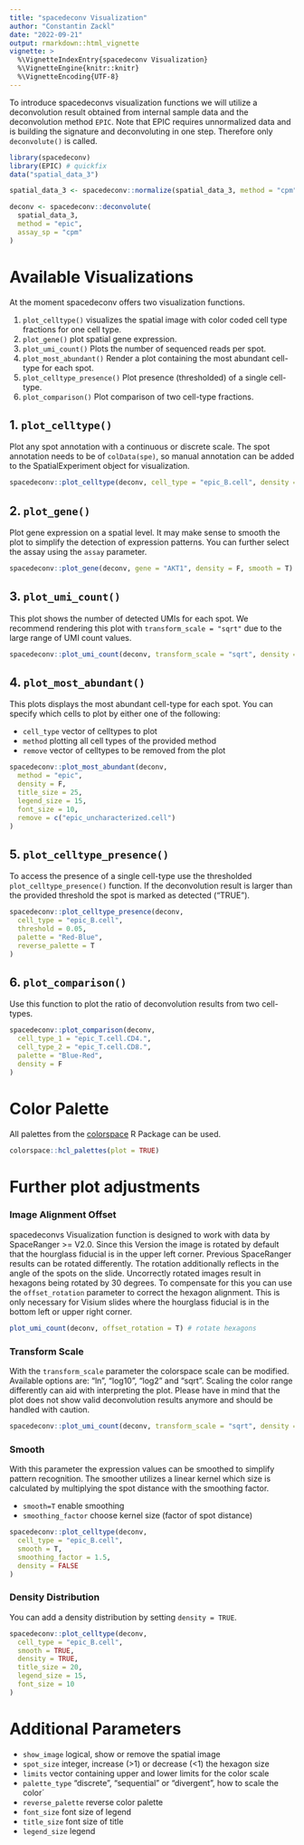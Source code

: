 ```yaml
---
title: "spacedeconv Visualization"
author: "Constantin Zackl"
date: "2022-09-21"
output: rmarkdown::html_vignette
vignette: >
  %\VignetteIndexEntry{spacedeconv Visualization}
  %\VignetteEngine{knitr::knitr}
  %\VignetteEncoding{UTF-8}
---
```


To introduce spacedeconvs visualization functions we will utilize a deconvolution result obtained from internal sample data and the deconvolution method `EPIC`. Note that EPIC requires unnormalized data and is building the signature and deconvoluting in one step. Therefore only `deconvolute()` is called. 

```r
library(spacedeconv)
library(EPIC) # quickfix
data("spatial_data_3")

spatial_data_3 <- spacedeconv::normalize(spatial_data_3, method = "cpm")

deconv <- spacedeconv::deconvolute(
  spatial_data_3,
  method = "epic",
  assay_sp = "cpm"
)
```

# Available Visualizations

At the moment spacedeconv offers two visualization functions. 

1. `plot_celltype()` visualizes the spatial image with color coded cell type fractions for one cell type. 
2. `plot_gene()` plot spatial gene expression.
3. `plot_umi_count()` Plots the number of sequenced reads per spot.
4. `plot_most_abundant()` Render a plot containing the most abundant cell-type for each spot.
5. `plot_celltype_presence()` Plot presence (thresholded) of a single cell-type.
6. `plot_comparison()` Plot comparison of two cell-type fractions.

## 1. `plot_celltype()`
Plot any spot annotation with a continuous or discrete scale. The spot annotation needs to be of `colData(spe)`, so manual annotation can be added to the SpatialExperiment object for visualization. 
```r
spacedeconv::plot_celltype(deconv, cell_type = "epic_B.cell", density = F)
```

## 2. `plot_gene()`

Plot gene expression on a spatial level. It may make sense to smooth the plot to simplify the detection of expression patterns. You can further select the assay using the `assay` parameter.

```r
spacedeconv::plot_gene(deconv, gene = "AKT1", density = F, smooth = T)
```

## 3. `plot_umi_count()`
This plot shows the number of detected UMIs for each spot. We recommend rendering this plot with `transform_scale = "sqrt"` due to the large range of UMI count values. 

```r
spacedeconv::plot_umi_count(deconv, transform_scale = "sqrt", density = F)
```

## 4. `plot_most_abundant()`
This plots displays the most abundant cell-type for each spot. You can specify which cells to plot by either one of the following: 

* `cell_type` vector of celltypes to plot 
* `method` plotting all cell types of the provided method
* `remove` vector of celltypes to be removed from the plot
```r
spacedeconv::plot_most_abundant(deconv,
  method = "epic",
  density = F,
  title_size = 25,
  legend_size = 15,
  font_size = 10,
  remove = c("epic_uncharacterized.cell")
)
```

## 5. `plot_celltype_presence()`

To access the presence of a single cell-type use the thresholded `plot_celltype_presence()` function. If the deconvolution result is larger than the provided threshold the spot is marked as detected ("TRUE"). 

```r
spacedeconv::plot_celltype_presence(deconv,
  cell_type = "epic_B.cell",
  threshold = 0.05,
  palette = "Red-Blue",
  reverse_palette = T
)
```

##  6. `plot_comparison()`
Use this function to plot the ratio of deconvolution results from two cell-types.

```r
spacedeconv::plot_comparison(deconv,
  cell_type_1 = "epic_T.cell.CD4.",
  cell_type_2 = "epic_T.cell.CD8.",
  palette = "Blue-Red",
  density = F
)
```


# Color Palette 
All palettes from the [colorspace](https://colorspace.r-forge.r-project.org/) R Package can be used. 
```r
colorspace::hcl_palettes(plot = TRUE)
```

# Further plot adjustments

### Image Alignment Offset
spacedeconvs Visualization function is designed to work with data by SpaceRanger >= V2.0. Since this Version the image is rotated by default that the hourglass fiducial is in the upper left corner. Previous SpaceRanger results can be rotated differently. The rotation additionally reflects in the angle of the spots on the slide. Uncorrectly rotated images result in hexagons being rotated by 30 degrees. To compensate for this you can use the `offset_rotation` parameter to correct the hexagon alignment. This is only necessary for Visium slides where the hourglass fiducial is in the bottom left or upper right corner. 

```r
plot_umi_count(deconv, offset_rotation = T) # rotate hexagons
```
### Transform Scale 

With the `transform_scale` parameter the colorspace scale can be modified. Available options are: "ln", "log10", "log2" and "sqrt". Scaling the color range differently can aid with interpreting the plot. Please have in mind that the plot does not show valid deconvolution results anymore and should be handled with caution. 

```r
spacedeconv::plot_umi_count(deconv, transform_scale = "sqrt", density = FALSE)
```


### Smooth

With this parameter the expression values can be smoothed to simplify pattern recognition. The smoother utilizes a linear kernel which size is calculated by multiplying the spot distance with the smoothing factor.

* `smooth=T` enable smoothing 
* `smoothing_factor` choose kernel size (factor of spot distance)

```r
spacedeconv::plot_celltype(deconv,
  cell_type = "epic_B.cell",
  smooth = T,
  smoothing_factor = 1.5,
  density = FALSE
)
```

### Density Distribution 
You can add a density distribution by setting `density = TRUE`.

```r
spacedeconv::plot_celltype(deconv,
  cell_type = "epic_B.cell",
  smooth = TRUE,
  density = TRUE,
  title_size = 20,
  legend_size = 15,
  font_size = 10
)
```


# Additional Parameters 

* `show_image` logical, show or remove the spatial image
* `spot_size` integer, increase (>1) or decrease (<1) the hexagon size
* `limits` vector containing upper and lower limits for the color scale
* `palette_type` "discrete", "sequential" or "divergent", how to scale the color´
* `reverse_palette` reverse color palette
* `font_size` font size of legend 
* `title_size` font size of title
* `legend_size` legend 

